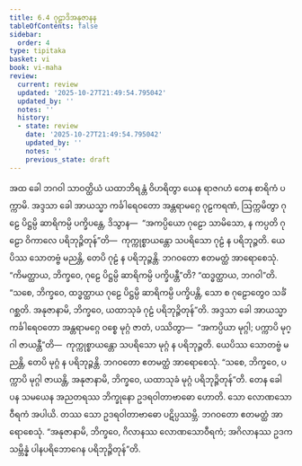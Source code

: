 ```yaml
---
title: 6.4 ဂုဠာဒိအနုဇာနန
tableOfContents: false
sidebar:
  order: 4
type: tipitaka
basket: vi
book: vi-maha
review:
  current: review
  updated: '2025-10-27T21:49:54.795042'
  updated_by: ''
  notes: ''
  history:
  - state: review
    date: '2025-10-27T21:49:54.795042'
    updated_by: ''
    notes: ''
    previous_state: draft
---
```



<ReviewStatus review={frontmatter.review} showDetails={true} />

<HypothesisAnnotation frontmatter={frontmatter} />

<DynamicBreadcrumb />

<Division number="272" book="vi-maha" e="ch" v="3" p="303">

<Paragraph number="1248" book="vi-maha">
အထ ခေါ ဘဂဝါ သာဝတ္ထိယံ ယထာဘိရန္တံ ဝိဟရိတွာ ယေန ရာဇဂဟံ တေန စာရိကံ ပက္ကာမိ. အဒ္ဒသာ ခေါ အာယသ္မာ ကင်္ခါရေဝတော အန္တရာမဂ္ဂေ ဂုဠကရဏံ, ဩက္ကမိတွာ ဂုဠေ ပိဋ္ဌမ္ပိ ဆာရိကမ္ပိ ပက္ခိပန္တေ, ဒိသွာန—  “အကပ္ပိယော ဂုဠော သာမိသော, န ကပ္ပတိ ဂုဠော ဝိကာလေ ပရိဘုဉ္ဇိတုန်”တိ—  ကုက္ကုစ္စာယန္တော သပရိသော ဂုဠံ န ပရိဘုဉ္ဇတိ. ယေပိဿ သောတဗ္ဗံ မညန္တိ, တေပိ ဂုဠံ န ပရိဘုဉ္ဇန္တိ. ဘဂဝတော ဧတမတ္ထံ အာရောစေသုံ. “ကိမတ္ထာယ, ဘိက္ခဝေ, ဂုဠေ ပိဋ္ဌမ္ပိ ဆာရိကမ္ပိ ပက္ခိပန္တီ”တိ? “ထဒ္ဓတ္ထာယ, ဘဂဝါ”တိ. “သစေ, ဘိက္ခဝေ, ထဒ္ဓတ္ထာယ ဂုဠေ ပိဋ္ဌမ္ပိ ဆာရိကမ္ပိ ပက္ခိပန္တိ, သော စ ဂုဠောတွေဝ သင်္ခံ ဂစ္ဆတိ. အနုဇာနာမိ, ဘိက္ခဝေ, ယထာသုခံ ဂုဠံ ပရိဘုဉ္ဇိတုန်”တိ.
</Paragraph>

<Paragraph number="1249" book="vi-maha">
အဒ္ဒသာ ခေါ အာယသ္မာ ကင်္ခါရေဝတော အန္တရာမဂ္ဂေ ဝစ္စေ မုဂ္ဂံ ဇာတံ, ပဿိတွာ—  “အကပ္ပိယာ မုဂ္ဂါ; ပက္ကာပိ မုဂ္ဂါ ဇာယန္တီ”တိ—  ကုက္ကုစ္စာယန္တော သပရိသော မုဂ္ဂံ န ပရိဘုဉ္ဇတိ. ယေပိဿ သောတဗ္ဗံ မညန္တိ, တေပိ မုဂ္ဂံ န ပရိဘုဉ္ဇန္တိ. ဘဂဝတော ဧတမတ္ထံ အာရောစေသုံ. “သစေ, ဘိက္ခဝေ, ပက္ကာပိ မုဂ္ဂါ ဇာယန္တိ, အနုဇာနာမိ, ဘိက္ခဝေ, ယထာသုခံ မုဂ္ဂံ ပရိဘုဉ္ဇိတုန်”တိ.
</Paragraph>

</Division>
<Division number="273" book="vi-maha" e="ch" v="3" p="304">

<Paragraph number="1250" book="vi-maha">
တေန ခေါ ပန သမယေန အညတရဿ ဘိက္ခုနော ဥဒရဝါတာဗာဓော ဟောတိ. သော လောဏသောဝီရကံ အပါယိ. တဿ သော ဥဒရဝါတာဗာဓော ပဋိပ္ပဿမ္ဘိ. ဘဂဝတော ဧတမတ္ထံ အာရောစေသုံ. “အနုဇာနာမိ, ဘိက္ခဝေ, ဂိလာနဿ လောဏသောဝီရကံ; အဂိလာနဿ ဥဒကသမ္ဘိန္နံ ပါနပရိဘောဂေန ပရိဘုဉ္ဇိတုန်”တိ.
</Paragraph>
</Division>
